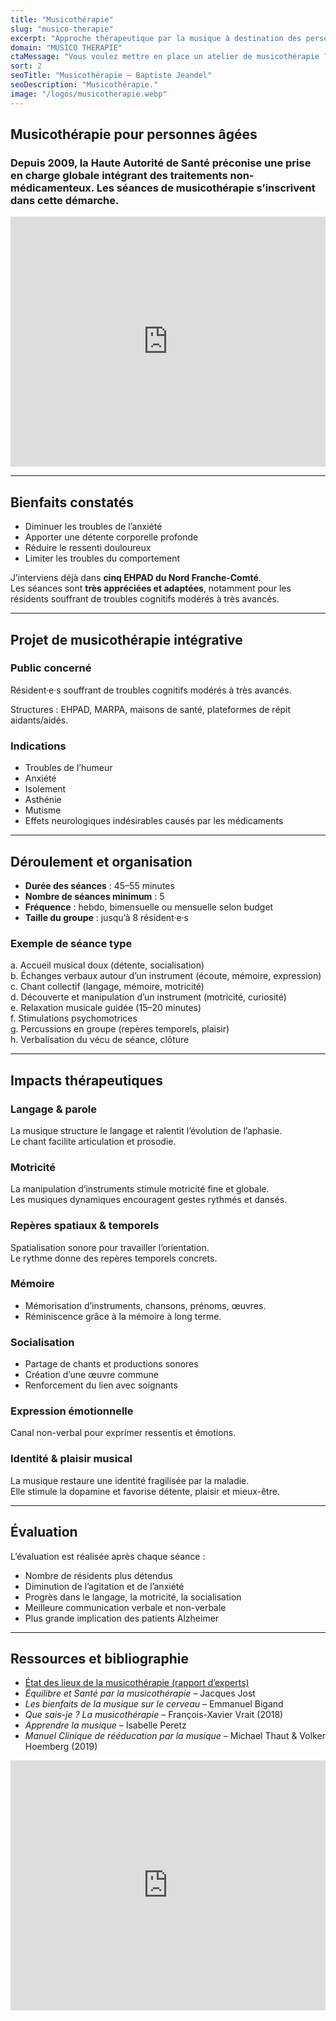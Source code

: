 ```yaml
---
title: "Musicothérapie"
slug: "musico-therapie"
excerpt: "Approche thérapeutique par la musique à destination des personnes âgées."
domain: "MUSICO THERAPIE"
ctaMessage: "Vous voulez mettre en place un atelier de musicothérapie ? Contactez-moi"
sort: 2
seoTitle: "Musicothérapie — Baptiste Jeandel"
seoDescription: "Musicothérapie."
image: "/logos/musicotherapie.webp"
---
```



## Musicothérapie pour personnes âgées
### Depuis 2009, la Haute Autorité de Santé préconise une **prise en charge globale intégrant des traitements non-médicamenteux**. Les séances de musicothérapie s’inscrivent dans cette démarche.

<iframe 
  width="100%" 
  height="400" 
  src="https://www.youtube.com/embed/YdNsiOIurSs" 
  title="Projet musicothérapie intégrative" 
  frameborder="0" 
  allow="accelerometer; autoplay; clipboard-write; encrypted-media; gyroscope; picture-in-picture" 
  allowfullscreen
></iframe>

---

## Bienfaits constatés

- Diminuer les troubles de l’anxiété  
- Apporter une détente corporelle profonde  
- Réduire le ressenti douloureux  
- Limiter les troubles du comportement  

J’interviens déjà dans **cinq EHPAD du Nord Franche-Comté**.  
Les séances sont **très appréciées et adaptées**, notamment pour les résidents souffrant de troubles cognitifs modérés à très avancés.

---

## Projet de musicothérapie intégrative



### Public concerné
Résident·e·s souffrant de troubles cognitifs modérés à très avancés.  

Structures : EHPAD, MARPA, maisons de santé, plateformes de répit aidants/aidés.  

### Indications
- Troubles de l’humeur  
- Anxiété  
- Isolement  
- Asthénie  
- Mutisme  
- Effets neurologiques indésirables causés par les médicaments  


---

## Déroulement et organisation

- **Durée des séances** : 45–55 minutes  
- **Nombre de séances minimum** : 5  
- **Fréquence** : hebdo, bimensuelle ou mensuelle selon budget  
- **Taille du groupe** : jusqu’à 8 résident·e·s  

### Exemple de séance type
a. Accueil musical doux (détente, socialisation)  
b. Échanges verbaux autour d’un instrument (écoute, mémoire, expression)  
c. Chant collectif (langage, mémoire, motricité)  
d. Découverte et manipulation d’un instrument (motricité, curiosité)  
e. Relaxation musicale guidée (15–20 minutes)  
f. Stimulations psychomotrices  
g. Percussions en groupe (repères temporels, plaisir)  
h. Verbalisation du vécu de séance, clôture  

---

## Impacts thérapeutiques

### Langage & parole
La musique structure le langage et ralentit l’évolution de l’aphasie.  
Le chant facilite articulation et prosodie.  

### Motricité
La manipulation d’instruments stimule motricité fine et globale.  
Les musiques dynamiques encouragent gestes rythmés et dansés.  

### Repères spatiaux & temporels
Spatialisation sonore pour travailler l’orientation.  
Le rythme donne des repères temporels concrets.  

### Mémoire
- Mémorisation d’instruments, chansons, prénoms, œuvres.  
- Réminiscence grâce à la mémoire à long terme.  

### Socialisation
- Partage de chants et productions sonores  
- Création d’une œuvre commune  
- Renforcement du lien avec soignants  

### Expression émotionnelle
Canal non-verbal pour exprimer ressentis et émotions.  

### Identité & plaisir musical
La musique restaure une identité fragilisée par la maladie.  
Elle stimule la dopamine et favorise détente, plaisir et mieux-être.  

---

## Évaluation

L’évaluation est réalisée après chaque séance :  

- Nombre de résidents plus détendus  
- Diminution de l’agitation et de l’anxiété  
- Progrès dans le langage, la motricité, la socialisation  
- Meilleure communication verbale et non-verbale  
- Plus grande implication des patients Alzheimer
---

## Ressources et bibliographie

- [État des lieux de la musicothérapie (rapport d’experts)](https://drive.google.com/file/d/1AARWbE0O2OF2ofR09c4F6AxbdXS-5BoG/view?usp=sharing)  
- *Équilibre et Santé par la musicothérapie* – Jacques Jost  
- *Les bienfaits de la musique sur le cerveau* – Emmanuel Bigand  
- *Que sais-je ? La musicothérapie* – François-Xavier Vrait (2018)  
- *Apprendre la musique* – Isabelle Peretz  
- *Manuel Clinique de rééducation par la musique* – Michael Thaut & Volker Hoemberg (2019)



<iframe 
  width="100%" 
  height="400" 
  src="https://www.youtube.com/embed/Ap5nJ0gjpqM?start=1" 
  title="Musicothérapie pour personnes âgées" 
  frameborder="0" 
  allow="accelerometer; autoplay; clipboard-write; encrypted-media; gyroscope; picture-in-picture" 
  allowfullscreen
></iframe>